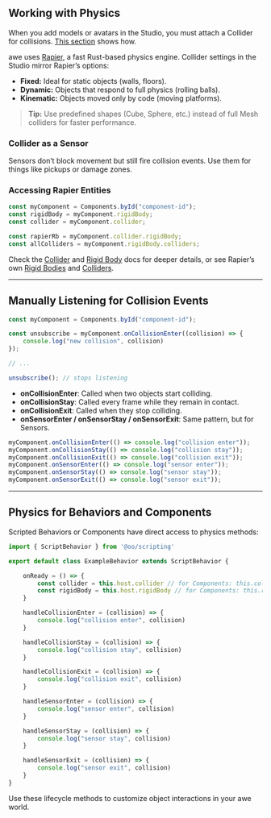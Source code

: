 ## Working with Physics

When you add models or avatars in the Studio, you must attach a Collider for collisions. [This section](./guides/getting_started.mdx#collectible-coins) shows how.

awe uses [Rapier](https://rapier.rs/docs/), a fast Rust-based physics engine. Collider settings in the Studio mirror Rapier’s options:

- **Fixed:** Ideal for static objects (walls, floors).  
- **Dynamic:** Objects that respond to full physics (rolling balls).  
- **Kinematic:** Objects moved only by code (moving platforms).  

> **Tip:** Use predefined shapes (Cube, Sphere, etc.) instead of full Mesh colliders for faster performance.

### Collider as a Sensor

Sensors don’t block movement but still fire collision events. Use them for things like pickups or damage zones.

### Accessing Rapier Entities

```ts copy
const myComponent = Components.byId("component-id");
const rigidBody = myComponent.rigidBody;
const collider = myComponent.collider;

const rapierRb = myComponent.collider.rigidBody;
const allColliders = myComponent.rigidBody.colliders;
```

Check the [Collider](./reference/collider.md) and [Rigid Body](./reference/rigidbodywrapper.md) docs for deeper details, or see Rapier’s own [Rigid Bodies](https://rapier.rs/docs/user_guides/javascript/rigid_bodies) and [Colliders](https://rapier.rs/docs/user_guides/javascript/colliders).

---

## Manually Listening for Collision Events

```ts copy
const myComponent = Components.byId("component-id");

const unsubscribe = myComponent.onCollisionEnter((collision) => {
    console.log("new collision", collision)
});

// ...

unsubscribe(); // stops listening
```

- **onCollisionEnter**: Called when two objects start colliding.  
- **onCollisionStay**: Called every frame while they remain in contact.  
- **onCollisionExit**: Called when they stop colliding.  
- **onSensorEnter / onSensorStay / onSensorExit**: Same pattern, but for Sensors.

```ts copy
myComponent.onCollisionEnter(() => console.log("collision enter"));
myComponent.onCollisionStay(() => console.log("collision stay"));
myComponent.onCollisionExit(() => console.log("collision exit"));
myComponent.onSensorEnter(() => console.log("sensor enter"));
myComponent.onSensorStay(() => console.log("sensor stay"));
myComponent.onSensorExit(() => console.log("sensor exit"));
```

---

## Physics for Behaviors and Components

Scripted Behaviors or Components have direct access to physics methods:

```ts {5, 6, 7, 10-12, 14-16, 18-20, 22-24, 26-28, 30-32} copy
import { ScriptBehavior } from '@oo/scripting'

export default class ExampleBehavior extends ScriptBehavior {

    onReady = () => {
        const collider = this.host.collider // for Components: this.collider
        const rigidBody = this.host.rigidBody // for Components: this.rigidBody
    }

    handleCollisionEnter = (collision) => {
        console.log("collision enter", collision)
    }

    handleCollisionStay = (collision) => {
        console.log("collision stay", collision)
    }

    handleCollisionExit = (collision) => {
        console.log("collision exit", collision)
    }

    handleSensorEnter = (collision) => {
        console.log("sensor enter", collision)
    }

    handleSensorStay = (collision) => {
        console.log("sensor stay", collision)
    }

    handleSensorExit = (collision) => {
        console.log("sensor exit", collision)
    }
}
```

Use these lifecycle methods to customize object interactions in your awe world.